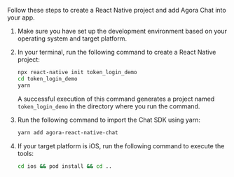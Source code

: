 <PlatformWrapper platform="react-native">

Follow these steps to create a React Native project and add Agora Chat into your app.

1. Make sure you have set up the development environment based on your operating system and target platform.
2. In your terminal, run the following command to create a React Native project:

   ```sh
   npx react-native init token_login_demo
   cd token_login_demo
   yarn
   ```

   A successful execution of this command generates a project named `token_login_demo` in the directory where you run the command.

3. Run the following command to import the Chat SDK using yarn:

   ```sh
   yarn add agora-react-native-chat
   ```

4. If your target platform is iOS, run the following command to execute the tools:

   ```sh
   cd ios && pod install && cd ..
   ```

</PlatformWrapper>